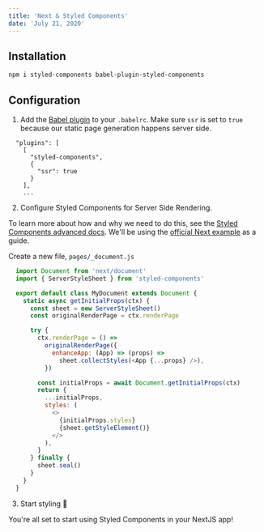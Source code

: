 ```yaml
---
title: 'Next & Styled Components'
date: 'July 21, 2020'
---
```


## Installation

```bash
npm i styled-components babel-plugin-styled-components
```

## Configuration

1. Add the [Babel plugin](https://styled-components.com/docs/tooling#babel-plugin) to your `.babelrc`. Make sure `ssr` is set to `true` because our static page generation happens server side.

  ```
    "plugins": [
      [
        "styled-components",
        {
          "ssr": true
        }
      ],
      ...
  ```

2. Configure Styled Components for Server Side Rendering.

  To learn more about how and why we need to do this, see the [Styled Components advanced docs](https://styled-components.com/docs/advanced#server-side-rendering).
  We'll be using the [official Next example](https://github.com/vercel/next.js/tree/canary/examples/with-styled-components) as a guide.
  
  Create a new file, `pages/_document.js`

  ```js
    import Document from 'next/document'
    import { ServerStyleSheet } from 'styled-components'

    export default class MyDocument extends Document {
      static async getInitialProps(ctx) {
        const sheet = new ServerStyleSheet()
        const originalRenderPage = ctx.renderPage

        try {
          ctx.renderPage = () =>
            originalRenderPage({
              enhanceApp: (App) => (props) =>
                sheet.collectStyles(<App {...props} />),
            })

          const initialProps = await Document.getInitialProps(ctx)
          return {
            ...initialProps,
            styles: (
              <>
                {initialProps.styles}
                {sheet.getStyleElement()}
              </>
            ),
          }
        } finally {
          sheet.seal()
        }
      }
    }
  ```

3. Start styling 🎨

  You're all set to start using Styled Components in your NextJS app!